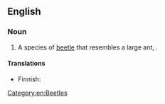 ==English==
{{wikipedia|Thanasimus formicarius}}

===Noun===
{{en-noun|head=[[ant]] [[beetle]]}}

# A species of [[beetle]] that resembles a large ant, {{taxlink|Thanasimus formicarius|species}}.

====Translations====
{{trans-top|species of beetle}}
* Finnish: {{t|fi|muurahaiskuoriainen}}
{{trans-mid}}
{{trans-bottom}}

[[Category:en:Beetles]]